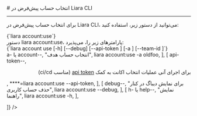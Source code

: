 

<Layout>
<Head>
<title>مستندات انتخاب حساب پیش‌فرض در Liara CLI - لیارا</title>
<meta property="og:title" content="مستندات خدمات رایانش ابری لیارا" />
<meta property="og:description" content="مستندات مربوط به نحوه انتخاب حساب پیش‌فرض در رابط کاربری خط فرمان لیارا"  />
</Head>
# انتخاب حساب پیش‌فرض در Liara CLI
<hr className="mb-2" />

برای 
انتخاب حساب پیش‌فرض در Liara CLI،
می‌توانید از دستور زیر، استفاده کنید: 

<div className="h-2" />
<div dir="ltr">
<Highlight className='bash'>
{`liara account:use`}
</Highlight>
</div>
<div className="h-2" />
<Asciinema id="choose-default-account" />


<Section id="command-parameters" title="پارامترهای دستور" />
دستور <Important>liara account:use</Important>، پارامترهای زیر را، می‌پذیرد:

<div className="h-2" />
<div dir="ltr">
<Highlight className='bash'>
{`liara account use [-h] [--debug] [--api-token <value>]  [-a <value>] [--team-id <value>]`}
</Highlight>
</div>


<Table headers={[
  "پارامتر",
  "توضیحات",
  "مثال",
]} data={[
  [
    <Important>a- یا account--</Important>,
    "انتخاب حساب هدف",
    <Important>liara account:use -a oldfoo</Important>,
  ],
  [
    <Important>api-token--</Important>,
    <div dir="rtl">
    <p> برای اجرای آنی عملیات انتخاب اکانت به کمک <a href="/references/api/about" className="text-[#2196f3] ">api token</a> (مناسب ci/cd)</p>
    </div>,
    <Important>****=liara account:use --api-token</Important>,
  ],
  [
    <Important>debug--</Important>,
    "برای نمایش دیباگ در کنار حذف حساب کاربری",
    <Important>liara account:use --debug</Important>,
  ],
  [
    <Important>h- یا help--</Important>,
    "نمایش راهنما",
    <Important>liara account:use -h</Important>,
  ],
 
  
]} />
<div className="h-3" />

</Layout>